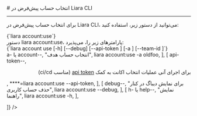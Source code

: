 

<Layout>
<Head>
<title>مستندات انتخاب حساب پیش‌فرض در Liara CLI - لیارا</title>
<meta property="og:title" content="مستندات خدمات رایانش ابری لیارا" />
<meta property="og:description" content="مستندات مربوط به نحوه انتخاب حساب پیش‌فرض در رابط کاربری خط فرمان لیارا"  />
</Head>
# انتخاب حساب پیش‌فرض در Liara CLI
<hr className="mb-2" />

برای 
انتخاب حساب پیش‌فرض در Liara CLI،
می‌توانید از دستور زیر، استفاده کنید: 

<div className="h-2" />
<div dir="ltr">
<Highlight className='bash'>
{`liara account:use`}
</Highlight>
</div>
<div className="h-2" />
<Asciinema id="choose-default-account" />


<Section id="command-parameters" title="پارامترهای دستور" />
دستور <Important>liara account:use</Important>، پارامترهای زیر را، می‌پذیرد:

<div className="h-2" />
<div dir="ltr">
<Highlight className='bash'>
{`liara account use [-h] [--debug] [--api-token <value>]  [-a <value>] [--team-id <value>]`}
</Highlight>
</div>


<Table headers={[
  "پارامتر",
  "توضیحات",
  "مثال",
]} data={[
  [
    <Important>a- یا account--</Important>,
    "انتخاب حساب هدف",
    <Important>liara account:use -a oldfoo</Important>,
  ],
  [
    <Important>api-token--</Important>,
    <div dir="rtl">
    <p> برای اجرای آنی عملیات انتخاب اکانت به کمک <a href="/references/api/about" className="text-[#2196f3] ">api token</a> (مناسب ci/cd)</p>
    </div>,
    <Important>****=liara account:use --api-token</Important>,
  ],
  [
    <Important>debug--</Important>,
    "برای نمایش دیباگ در کنار حذف حساب کاربری",
    <Important>liara account:use --debug</Important>,
  ],
  [
    <Important>h- یا help--</Important>,
    "نمایش راهنما",
    <Important>liara account:use -h</Important>,
  ],
 
  
]} />
<div className="h-3" />

</Layout>